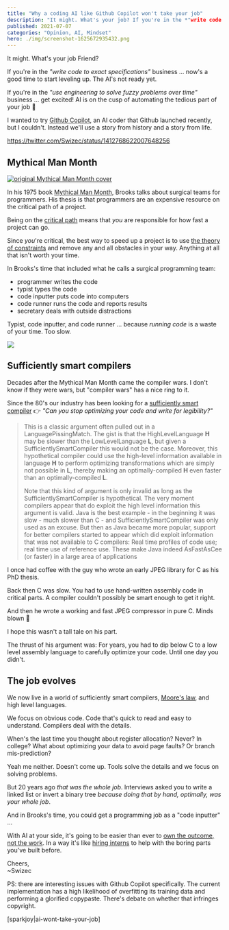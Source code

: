 ```yaml
---
title: "Why a coding AI like Github Copilot won't take your job" 
description: "It might. What's your job? If you're in the *"write code to exact specifications"* business ... now's a good time to start leveling up. The AI's not ready yet."
published: 2021-07-07
categories: "Opinion, AI, Mindset"
hero: ./img/screenshot-1625672935432.png
---
```


It might. What's your job Friend?

If you're in the _"write code to exact specifications"_ business ... now's a good time to start leveling up. The AI's not ready yet.

If you're in the _"use engineering to solve fuzzy problems over time"_ business ... get excited! AI is on the cusp of automating the tedious part of your job 🥳

I wanted to try [Github Copilot](https://copilot.github.com), an AI coder that Github launched recently, but I couldn't. Instead we'll use a story from history and a story from life.

https://twitter.com/Swizec/status/1412768622007648256

## Mythical Man Month

[![original Mythical Man Month cover](./img/original-Mythical-Man-Month-coverfb69cj.jpeg)](https://en.wikipedia.org/wiki/The_Mythical_Man-Month)

In his 1975 book [Mythical Man Month](https://en.wikipedia.org/wiki/The_Mythical_Man-Month), Brooks talks about surgical teams for programmers. His thesis is that programmers are an expensive resource on the critical path of a project.

Being on the [critical path](https://en.wikipedia.org/wiki/Critical_path_method) means that _you_ are responsible for how fast a project can go.

Since _you_'re critical, the best way to speed up a project is to use [the theory of constraints](https://swizec.com/blog/build-better-software-with-the-theory-of-constraints/) and remove any and all obstacles in your way. Anything at all that isn't worth your time.

In Brooks's time that included what he calls a surgical programming team:

- programmer writes the code
- typist types the code
- code inputter puts code into computers
- code runner runs the code and reports results
- secretary deals with outside distractions

Typist, code inputter, and code runner ... because _running code_ is a waste of your time. Too slow.

![](giphy:mind_blown)

## Sufficiently smart compilers

Decades after the Mythical Man Month came the compiler wars. I don't know if they were wars, but "compiler wars" has a nice ring to it.

Since the 80's our industry has been looking for a [sufficiently smart compiler](https://wiki.c2.com/?SufficientlySmartCompiler) 👉 _"Can you stop optimizing your code and write for legibility?"_

> This is a classic argument often pulled out in a LanguagePissingMatch. The gist is that the HighLevelLanguage **H** may be slower than the LowLevelLanguage **L**, but given a SufficientlySmartCompiler this would not be the case. Moreover, this hypothetical compiler could use the high-level information available in language **H** to perform optimizing transformations which are simply not possible in **L**, thereby making an optimally-compiled **H** even faster than an optimally-compiled **L**.
>
> Note that this kind of argument is only invalid as long as the SufficientlySmartCompiler is hypothetical. The very moment compilers appear that do exploit the high level information this argument is valid. Java is the best example - in the beginning it was slow - much slower than C - and SufficientlySmartCompiler was only used as an excuse. But then as Java became more popular, support for better compilers started to appear which did exploit information that was not available to C compilers: Real time profiles of code use; real time use of reference use. These make Java indeed AsFastAsCee (or faster) in a large area of applications

I once had coffee with the guy who wrote an early JPEG library for C as his PhD thesis.

Back then C was slow. You had to use hand-written assembly code in critical parts. A compiler couldn't possibly be smart enough to get it right.

And then he wrote a working and fast JPEG compressor in pure C. Minds blown 🤯

I hope this wasn't a tall tale on his part.

The thrust of his argument was: For years, you had to dip below C to a low level assembly language to carefully optimize your code. Until one day you didn't.

## The job evolves

We now live in a world of sufficiently smart compilers, [Moore's law](https://reactfordataviz.com/articles/moores-law/), and high level languages.

We focus on obvious code. Code that's quick to read and easy to understand. Compilers deal with the details.

When's the last time you thought about register allocation? Never? In college? What about optimizing your data to avoid page faults? Or branch mis-prediction?

Yeah me neither. Doesn't come up. Tools solve the details and we focus on solving problems.

But 20 years ago _that was the whole job_. Interviews asked you to write a linked list or invert a binary tree _because doing that by hand, optimally, was your whole job_.

And in Brooks's time, you could get a programming job as a "code inputter" ...

With AI at your side, it's going to be easier than ever to [own the outcome, not the work](https://swizec.com/blog/how-to-own-projects-like-a-senior-engineer/#own-the-outcome-not-the-work). In a way it's like [hiring interns](https://swizec.com/blog/the-surprising-benefit-of-hiring-interns-to-write-your-code/) to help with the boring parts you've built before.

Cheers,<br/>
~Swizec

PS: there are interesting issues with Github Copilot specifically. The current implementation has a high likelihood of overfitting its training data and performing a glorified copypaste. There's debate on whether that infringes copyright.

[sparkjoy|ai-wont-take-your-job]
